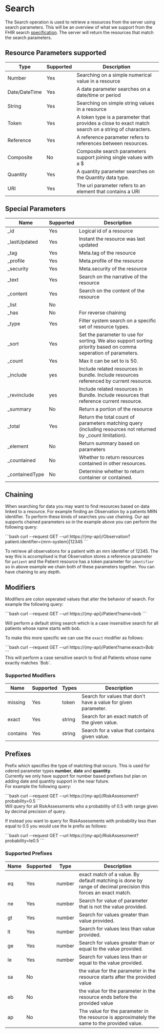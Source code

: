 
# Search

The Search operation is used to retrieve a resources from the server using search parameters.
This will be an overview  of what we support from the FHIR search [specification](https://hl7.org/fhir/R4/search.html).
The server will return the resources that match the search parameters.

## Resource Parameters supported

| Type          | Supported | Description                                                                                        |
| ------------- | --------- | -------------------------------------------------------------------------------------------------- |
| Number        | Yes       | Searching on a simple numerical value in a resource                                                |
| Date/DateTime | Yes       | A date parameter searches on a date/time or period                                                 |
| String        | Yes       | Searching on simple string values in a resource                                                    |
| Token         | Yes       | A token type is a parameter that provides a close to exact match search on a string of characters. |
| Reference     | Yes       | A reference parameter refers to references between resources.                                      |
| Composite     | No        | Composite search parameters support joining single values with a $                                 |
| Quantity      | Yes       | A quantity parameter searches on the Quantity data type.                                           |
| URI           | Yes       | The uri parameter refers to an element that contains a URI                                         |

## Special Parameters

| Name            | Supported | Description                                                                                                     |
| --------------- | --------- | --------------------------------------------------------------------------------------------------------------- |
| \_id            | Yes       | Logical id of a resource                                                                                        |
| \_lastUpdated   | Yes       | Instant the resource was last updated                                                                           |
| \_tag           | Yes       | Meta.tag of the resource                                                                                        |
| \_profile       | Yes       | Meta.profile of the resource                                                                                    |
| \_security      | Yes       | Meta.security of the resource                                                                                   |
| \_text          | Yes       | Search on the narrative of the resource                                                                         |
| \_content       | Yes       | Search on the content of the resource                                                                           |
| \_list          | No        |                                                                                                                 |
| \_has           | No        | For reverse chaining                                                                                            |
| \_type          | Yes       | Filter system search on a specific set of resource types.                                                       |
| \_sort          | Yes       | Set the parameter to use for sorting. We also support sorting priority based on comma seperation of parameters. |
| \_count         | Yes       | Max it can be set to is 50.                                                                                     |
| \_include       | yes       | Include related resources in bundle. Include resources referenced by current resource.                          |
| \_revinclude    | yes       | Include related resources in Bundle. Include resources that reference current resource.                         |
| \_summary       | No        | Return a portion of the resource                                                                                |
| \_total         | Yes       | Return the total count of parameters matching query (including resources not returned by \_count limitation).   |
| \_element       | No        | Return summary based on parameters                                                                              |
| \_countained    | No        | Whether to return resources contained in other resources.                                                       |
| \_containedType | No        | Determine whether to return container or contained.                                                             |

## Chaining

When searching for data you may want to find resources based on data linked to a resource.
For example finding an Observation by a patients MRN identifier. To perform these kinds of searches you use chaining.
Our api supports chained parameters so in the example above you can perform the following query:

<Tabs>
  <TabItem value="cli" label="CLI">
```bash
curl --request GET --url https://{my-api}/Observation?patient.identifier={mrn-system}|12345
```
  </TabItem>
</Tabs>

To retrieve all observations for a patient with an mrn identifier of 12345. The way this is accomplised is that Observation stores a reference parameter for `patient` and the Patient resource has a token parameter for `identifier` so in above example we chain both of these parameters together. You can have chaining to any depth.

## Modifiers

Modifiers are colon seperated values that alter the behavior of search.
For example the following query: <br />

<Tabs>
  <TabItem value="cli" label="CLI">
```bash
curl --request GET --url https://{my-api}/Patient?name=bob
```
  </TabItem>
</Tabs>

<br />

Will perform a default string search which is a case insensitive search for all patients whose name starts with bob. <br />

To make this more specific we can use the `exact` modifier as follows: <br />

<Tabs>
  <TabItem value="cli" label="CLI">
```bash
curl --request GET --url https://{my-api}/Patient?name:exact=Bob
```
  </TabItem>
</Tabs>

<br />
This will perform a case sensitive search to find all Patients whose name exactly matches `Bob`.

### Supported Modifiers

| Name     | Supported | Types  | Description                                                    |
| -------- | --------- | ------ | -------------------------------------------------------------- |
| missing  | Yes       | token  | Search for values that don't have a value for given parameter. |
| exact    | Yes       | string | Search for an exact match of the given value.                  |
| contains | Yes       | string | Search for a value that contains given value.                  |

## Prefixes

Prefix which specifies the type of matching that occurs. This is used for odered parameter types **number**, **date** and **quantity**. <br />
Currently we only have support for number based prefixes but plan on adding date and quantity support in the near future. <br />
For example the following query: <br />

<Tabs>
  <TabItem value="cli" label="CLI">
```bash
curl --request GET --url https://{my-api}/RiskAssessment?probability=0.5
```
  </TabItem>
</Tabs>

<br />
Will query for all RiskAssessments who a probability of 0.5 with range given by decimal precision of query. <br />

If instead you want to query for RiskAssessments with probability less than equal to 0.5 you would use the le prefix as follows: <br />

<Tabs>
  <TabItem value="cli" label="CLI">
```bash
curl --request GET --url https://{my-api}/RiskAssessment?probability=le0.5
```
  </TabItem>
</Tabs>

<br />

### Supported Prefixes

| Name | Supported | Type   | Description                                                                                                   |
| ---- | --------- | ------ | ------------------------------------------------------------------------------------------------------------- |
| eq   | Yes       | number | exact match of a value. By default matching is done by range of decimal precision this forces an exact match. |
| ne   | Yes       | number | Search for value of parameter that is not the value provided.                                                 |
| gt   | Yes       | number | Search for values greater than value provided.                                                                |
| lt   | Yes       | number | Search for values less than value provided.                                                                   |
| ge   | Yes       | number | Search for values greater than or equal to the value provided.                                                |
| le   | Yes       | number | Search for values less than or equal to the value provided.                                                   |
| sa   | No        |        | the value for the parameter in the resource starts after the provided value                                   |
| eb   | No        |        | the value for the parameter in the resource ends before the provided value                                    |
| ap   | No        |        | The value for the parameter in the resource is approximately the same to the provided value.                  |

